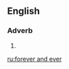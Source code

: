 {{also|for ever and ever}}
==English==

===Adverb===
{{head|en|adverb|head=[[forever]] [[and]] [[ever]]}}

# {{alternative spelling of|for ever and ever|lang=en}}

[[ru:forever and ever]]
